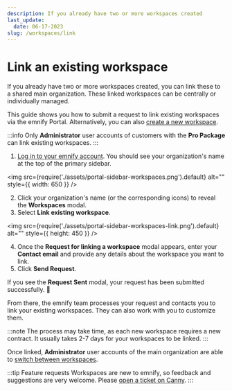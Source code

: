 ```yaml
---
description: If you already have two or more workspaces created
last_update:
  date: 06-17-2023
slug: /workspaces/link
---
```


# Link an existing workspace

If you already have two or more workspaces created, you can link these to a shared main organization.
These linked workspaces can be centrally or individually managed.

This guide shows you how to submit a request to link existing workspaces via the emnify Portal.
Alternatively, you can also [create a new workspace](/workspaces/create).

:::info
Only **Administrator** user accounts of customers with the **Pro Package** can link existing workspaces.
:::

1. [Log in to your emnify account](https://portal.emnify.com/sign).
You should see your organization's name at the top of the primary sidebar.

<img
  src={require('./assets/portal-sidebar-workspaces.png').default}
  alt=""
  style={{ width: 650 }}
/>

2. Click your organization's name (or the corresponding icons) to reveal the **Workspaces** modal.
3. Select **Link existing workspace**.

<img
  src={require('./assets/portal-sidebar-workspaces-link.png').default}
  alt=""
  style={{ height: 450 }}
/>

4. Once the **Request for linking a workspace** modal appears, enter your **Contact email** and provide any details about the workspace you want to link.
5. Click **Send Request**.

If you see the **Request Sent** modal, your request has been submitted successfully. 🎉

From there, the emnify team processes your request and contacts you to link your existing workspaces.
They can also work with you to customize them.

:::note
The process may take time, as each new workspace requires a new contract.
It usually takes 2-7 days for your workspaces to be linked.
:::

Once linked, **Administrator** user accounts of the main organization are able to [switch between workspaces](/workspaces/switch).

:::tip Feature requests
Workspaces are new to emnify, so feedback and suggestions are very welcome.
Please [open a ticket on Canny](https://emnify.canny.io/).
:::
